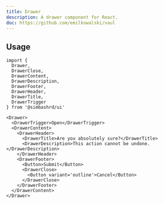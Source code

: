 ```yaml
---
title: Drawer
description: A drawer component for React.
doc: https://github.com/emilkowalski/vaul
---
```


<ComponentPreview name='drawer/drawer' />

## Usage

```tsx
import {
  Drawer,
  DrawerClose,
  DrawerContent,
  DrawerDescription,
  DrawerFooter,
  DrawerHeader,
  DrawerTitle,
  DrawerTrigger
} from '@simbashrd/ui'
```

```tsx
<Drawer>
  <DrawerTrigger>Open</DrawerTrigger>
  <DrawerContent>
    <DrawerHeader>
      <DrawerTitle>Are you absolutely sure?</DrawerTitle>
      <DrawerDescription>This action cannot be undone.</DrawerDescription>
    </DrawerHeader>
    <DrawerFooter>
      <Button>Submit</Button>
      <DrawerClose>
        <Button variant='outline'>Cancel</Button>
      </DrawerClose>
    </DrawerFooter>
  </DrawerContent>
</Drawer>
```
